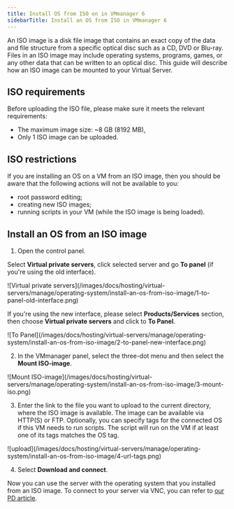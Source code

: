 ---
title: Install OS from ISO on in VMmanager 6
sidebarTitle: Install an OS from ISO in VMmanager 6
---

An ISO image is a disk file image that contains an exact copy of the data and file structure from a specific optical disc such as a CD, DVD or Blu-ray. Files in an ISO image may include operating systems, programs, games, or any other data that can be written to an optical disc. This guide will describe how an ISO image can be mounted to your Virtual Server.

## ISO requirements

Before uploading the ISO file, please make sure it meets the relevant requirements:

  * The maximum image size: ~8 GB (8192 MB),
  * Only 1 ISO image can be uploaded.



## ISO restrictions

If you are installing an OS on a VM from an ISO image, then you should be aware that the following actions will not be available to you:

  * root password editing;
  * creating new ISO images;
  * running scripts in your VM (while the ISO image is being loaded).



## Install an OS from an ISO image

  1. Open the control panel.



Select **Virtual private servers**, click selected server and go **To panel** (if you're using the old interface).


<Frame>![Virtual private servers](/images/docs/hosting/virtual-servers/manage/operating-system/install-an-os-from-iso-image/1-to-panel-old-interface.png)</Frame>



If you're using the new interface, please select **Products/Services** section, then choose **Virtual private servers** and click to **To Panel**.


<Frame>![To Panel](/images/docs/hosting/virtual-servers/manage/operating-system/install-an-os-from-iso-image/2-to-panel-new-interface.png)</Frame>



  2. In the VMmanager panel, select the three-dot menu and then select the **Mount ISO-image**.


<Frame>![Mount ISO-image](/images/docs/hosting/virtual-servers/manage/operating-system/install-an-os-from-iso-image/3-mount-iso.png)</Frame>



  3. Enter the link to the file you want to upload to the current directory, where the ISO image is available. The image can be available via HTTP(S) or FTP. Optionally, you can specify tags for the connected OS if this VM needs to run scripts. The script will run on the VM if at least one of its tags matches the OS tag.


<Frame>![upload](/images/docs/hosting/virtual-servers/manage/operating-system/install-an-os-from-iso-image/4-url-tags.png)</Frame>



  4. Select **Download and connect**.



Now you can use the server with the operating system that you installed from an ISO image. To connect to your server via VNC, you can refer to [our PD article](/hosting/virtual-servers/manage/connect/connect-to-a-virtual-server-via-vnc).